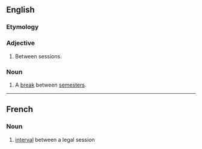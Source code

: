 ==English==

===Etymology===
{{prefix|en|inter|session}}

===Adjective===
{{en-adj|-}}

# Between sessions.

===Noun===
{{wikipedia}}
{{en-noun}}

# {{lb|en|US}} A [[break]] between [[semester]]s.

----

==French==

===Noun===
{{fr-noun|f}}

# [[interval]] between a legal session